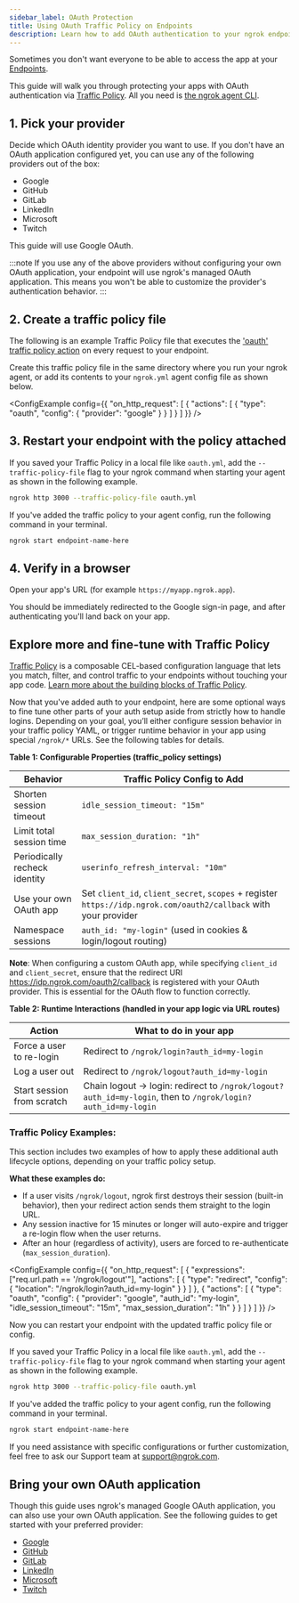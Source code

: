 ```yaml
---
sidebar_label: OAuth Protection
title: Using OAuth Traffic Policy on Endpoints
description: Learn how to add OAuth authentication to your ngrok endpoints using Traffic Policy.
---
```



Sometimes you don't want everyone to be able to access the app at your [Endpoints](/universal-gateway/endpoints).

This guide will walk you through protecting your apps with OAuth authentication via [Traffic Policy](/traffic-policy). All you need is [the ngrok agent CLI](/docs/agent/cli).

## 1. Pick your provider

Decide which OAuth identity provider you want to use. If you don't have an OAuth application configured yet, you can use any of the following providers out of the box:

- Google
- GitHub
- GitLab
- LinkedIn
- Microsoft
- Twitch

This guide will use Google OAuth.

:::note
If you use any of the above providers without configuring your own OAuth application, your endpoint will use ngrok's managed OAuth application. This means you won't be able to customize the provider's authentication behavior.
:::

## 2. Create a traffic policy file

The following is an example Traffic Policy file that executes the ['oauth' traffic policy action](/docs/traffic-policy/actions/oauth/) on every request to your endpoint.

Create this traffic policy file in the same directory where you run your ngrok agent, or add its contents to your `ngrok.yml` agent config file as shown below.

<ConfigExample
	config={{
  "on_http_request": [
    {
      "actions": [
        {
          "type": "oauth",
          "config": {
            "provider": "google"
          }
        }
			]
    }
  ]
}}
/>

## 3. Restart your endpoint with the policy attached

<Tabs groupId="start-location" queryString="start-location">
<TabItem value="policy" label="Using a local file" default>

If you saved your Traffic Policy in a local file like `oauth.yml`, add the `--traffic-policy-file` flag to your ngrok command when starting your agent as shown in the following example.

```bash
ngrok http 3000 --traffic-policy-file oauth.yml
```

</TabItem>
<TabItem value="config" label="Using an Agent Config file">

If you've added the traffic policy to your agent config, run the following command in your terminal.

```bash
ngrok start endpoint-name-here
```

</TabItem>
</Tabs>

## 4. Verify in a browser

Open your app's URL (for example `https://myapp.ngrok.app`).

You should be immediately redirected to the Google sign-in page, and after authenticating you'll land back on your app.

## Explore more and fine-tune with Traffic Policy

[Traffic Policy](/docs/traffic-policy/) is a composable CEL-based configuration language that lets you match, filter, and control traffic to your endpoints without touching your app code. [Learn more about the building blocks of Traffic Policy](/docs/traffic-policy/#traffic-policy-building-blocks).

Now that you've added auth to your endpoint, here are some optional ways to fine tune other parts of your auth setup aside from strictly how to handle logins. Depending on your goal, you’ll either configure session behavior in your traffic policy YAML, or trigger runtime behavior in your app using special `/ngrok/*` URLs. See the following tables for details.

**Table 1: Configurable Properties (traffic_policy settings)**

| Behavior                      | Traffic Policy Config to Add                                                                                     |
| ----------------------------- | ---------------------------------------------------------------------------------------------------------------- |
| Shorten session timeout       | `idle_session_timeout: "15m"`                                                                                    |
| Limit total session time      | `max_session_duration: "1h"`                                                                                     |
| Periodically recheck identity | `userinfo_refresh_interval: "10m"`                                                                               |
| Use your own OAuth app        | Set `client_id`, `client_secret`, `scopes` + register `https://idp.ngrok.com/oauth2/callback` with your provider |
| Namespace sessions            | `auth_id: "my-login"` (used in cookies & login/logout routing)                                                   |

**Note**: When configuring a custom OAuth app, while specifying `client_id` and `client_secret`, ensure that the redirect URI https://idp.ngrok.com/oauth2/callback is registered with your OAuth provider. This is essential for the OAuth flow to function correctly.

**Table 2: Runtime Interactions (handled in your app logic via URL routes)**

| Action                     | What to do in your app                                                                                      |
| -------------------------- | ----------------------------------------------------------------------------------------------------------- |
| Force a user to re-login   | Redirect to `/ngrok/login?auth_id=my-login`                                                                 |
| Log a user out             | Redirect to `/ngrok/logout?auth_id=my-login`                                                                |
| Start session from scratch | Chain logout → login: redirect to `/ngrok/logout?auth_id=my-login`, then to `/ngrok/login?auth_id=my-login` |

### Traffic Policy Examples:

This section includes two examples of how to apply these additional auth lifecycle options, depending on your traffic policy setup.

**What these examples do:**

- If a user visits `/ngrok/logout`, ngrok first destroys their session (built-in behavior), then your redirect action sends them straight to the login URL.
- Any session inactive for 15 minutes or longer will auto-expire and trigger a re-login flow when the user returns.
- After an hour (regardless of activity), users are forced to re-authenticate (`max_session_duration`).

<ConfigExample
	config={{
	"on_http_request": [
		{
			"expressions": ["req.url.path == '/ngrok/logout'"],
			"actions": [
				{
					"type": "redirect",
					"config": {
						"location": "/ngrok/login?auth_id=my-login"
					}
				}
			]
		},
		{
			"actions": [
				{
					"type": "oauth",
					"config": {
						"provider": "google",
						"auth_id": "my-login",
						"idle_session_timeout": "15m",
						"max_session_duration": "1h"
					}
				}
			]
		}
	]
}}
/>

Now you can restart your endpoint with the updated traffic policy file or config.

<Tabs groupId="start-location" queryString="start-location">
<TabItem value="policy" label="Using a local file" default>

If you saved your Traffic Policy in a local file like `oauth.yml`, add the `--traffic-policy-file` flag to your ngrok command when starting your agent as shown in the following example.

```bash
ngrok http 3000 --traffic-policy-file oauth.yml
```

</TabItem>
<TabItem value="config" label="Using an Agent Config file">

If you've added the traffic policy to your agent config, run the following command in your terminal.

```bash
ngrok start endpoint-name-here
```

</TabItem>
</Tabs>

If you need assistance with specific configurations or further customization, feel free to ask our Support team at [support@ngrok.com](mailto:support@ngrok.com).

## Bring your own OAuth application

Though this guide uses ngrok's managed Google OAuth application, you can also use your own OAuth application. See the following guides to get started with your preferred provider:

- [Google](https://ngrok.com/docs/integrations/google/oauth/)
- [GitHub](https://ngrok.com/docs/integrations/github/oauth/)
- [GitLab](https://ngrok.com/docs/integrations/gitlab/oauth/)
- [LinkedIn](https://ngrok.com/docs/integrations/linkedin/oauth/)
- [Microsoft](https://ngrok.com/docs/integrations/microsoft/oauth/)
- [Twitch](https://ngrok.com/docs/integrations/twitch/oauth/)
